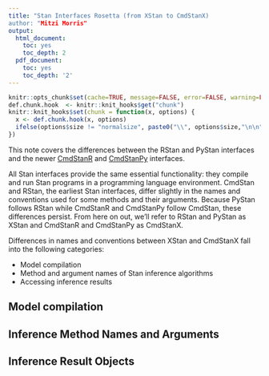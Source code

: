 ```yaml
---
title: "Stan Interfaces Rosetta (from XStan to CmdStanX)
author: "Mitzi Morris"
output:
  html_document:
    toc: yes
    toc_depth: 2
  pdf_document:
    toc: yes
    toc_depth: '2'
---
```



<style type="text/css">
.table { width: 40%; }
blockquote {
    padding: 10px 20px;
    margin: 0 0 20px;
    font-size: 0.95em;
    border-left: 5px solid #eee;
}
p.caption {
  font-size: 0.9em;
  font-style: italic;
  margin-right: 10%;
  margin-left: 10%;  
  text-align: justify;
}

</style>

```r
knitr::opts_chunk$set(cache=TRUE, message=FALSE, error=FALSE, warning=FALSE, comment=NA, out.width='90%', tidy.opts=list(width.cutoff=60), tidy=TRUE, fig.pos='H')
def.chunk.hook  <- knitr::knit_hooks$get("chunk")
knitr::knit_hooks$set(chunk = function(x, options) {
  x <- def.chunk.hook(x, options)
  ifelse(options$size != "normalsize", paste0("\\", options$size,"\n\n", x, "\n\n \\normalsize"), x)
})
```


This note covers the differences between the RStan and PyStan interfaces
and the newer [CmdStanR](https://mc-stan.org/cmdstanr/) and
[CmdStanPy](https://mc-stan.org/cmdstanpy/) interfaces.

All Stan interfaces provide the same essential functionality:
they compile and run Stan programs in a programming language environment.
CmdStan and RStan, the earliest Stan interfaces, differ slightly
in the names and conventions used for some methods and their arguments.
Because PyStan follows RStan while CmdStanR and CmdStanPy follow CmdStan,
these differences persist.
From here on out, we'll refer to RStan and PyStan as XStan
and CmdStanR and CmdStanPy as CmdStanX.

Differences in names and conventions between XStan and CmdStanX
fall into the following categories:

- Model compilation
- Method and argument names of Stan inference algorithms
- Accessing inference results

## Model compilation

## Inference Method Names and Arguments

## Inference Result Objects

